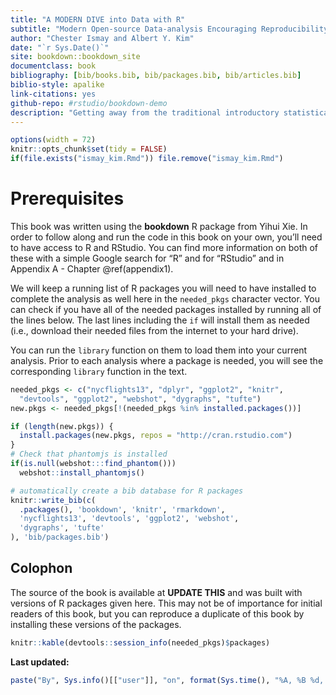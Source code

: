 ```yaml
--- 
title: "A MODERN DIVE into Data with R"
subtitle: "Modern Open-source Data-analysis Encouraging Reproducibility aNd Driven by Intuitive Visualization Efforts" #"Modern Open-source Data-analysis Encouraging Reproducibility and iNtuitive Data-Inspired Visualization Efforts"
author: "Chester Ismay and Albert Y. Kim"
date: "`r Sys.Date()`"
site: bookdown::bookdown_site
documentclass: book
bibliography: [bib/books.bib, bib/packages.bib, bib/articles.bib]
biblio-style: apalike
link-citations: yes
github-repo: #rstudio/bookdown-demo
description: "Getting away from the traditional introductory statistical curriculum more focused on reproducible research and modern data analysis techniques and tools"
---
```


```r
options(width = 72)
knitr::opts_chunk$set(tidy = FALSE)
if(file.exists("ismay_kim.Rmd")) file.remove("ismay_kim.Rmd")
```

# Prerequisites {#prereqs}

This book was written using the **bookdown** R package from Yihui Xie.  In order to follow along and run the code in this book on your own, you'll need to have access to R and RStudio.  You can find more information on both of these with a simple Google search for "R" and for "RStudio" and in Appendix A - Chapter \@ref(appendix1).

We will keep a running list of R packages you will need to have installed to complete the analysis as well here in the `needed_pkgs` character vector.  You can check if you have all of the needed packages installed by running all of the lines below.  The last lines including the `if` will install them as needed (i.e., download their needed files from the internet to your hard drive).

You can run the `library` function on them to load them into your current analysis.  Prior to each analysis where a package is needed, you will see the corresponding `library` function in the text.

```r
needed_pkgs <- c("nycflights13", "dplyr", "ggplot2", "knitr", 
  "devtools", "ggplot2", "webshot", "dygraphs", "tufte")
new.pkgs <- needed_pkgs[!(needed_pkgs %in% installed.packages())]

if (length(new.pkgs)) {
  install.packages(new.pkgs, repos = "http://cran.rstudio.com")
}
# Check that phantomjs is installed
if(is.null(webshot:::find_phantom()))
  webshot::install_phantomjs()
```

<!--
The `printr` package is useful for outputting help files directly into our book and also looking at R output in a clean way.  We, thus, need to load the packages via the `library` function:

```r
#library(printr)
```
-->

```r
# automatically create a bib database for R packages
knitr::write_bib(c(
  .packages(), 'bookdown', 'knitr', 'rmarkdown', 
  'nycflights13', 'devtools', 'ggplot2', 'webshot', 
  'dygraphs', 'tufte'
), 'bib/packages.bib')
```

## Colophon

The source of the book is available at **UPDATE THIS** and was built with versions of R packages given here.  This may not be of importance for initial readers of this book, but you can reproduce a duplicate of this book by installing these versions of the packages.

```r
knitr::kable(devtools::session_info(needed_pkgs)$packages)
```

**Last updated:**

```r
paste("By", Sys.info()[["user"]], "on", format(Sys.time(), "%A, %B %d, %Y %X %Z"))
```
